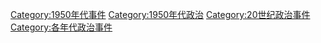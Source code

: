 [[Category:1950年代事件|Category:1950年代事件]]
[[Category:1950年代政治|Category:1950年代政治]]
[[Category:20世纪政治事件|Category:20世纪政治事件]]
[[Category:各年代政治事件|Category:各年代政治事件]]
